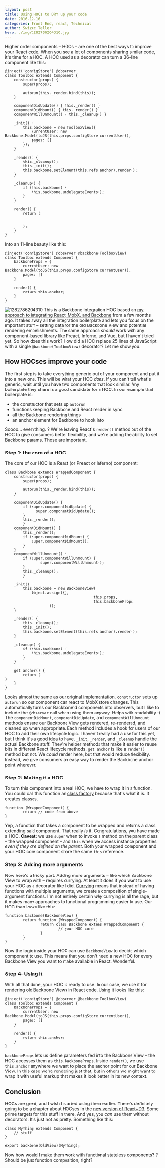 ```yaml
---
layout: post
title: Using HOCs to DRY up your code
date: 2016-12-16
categories: Front End, react, Technical
author: Swizec Teller
hero: ./img/1282786204310.jpg
---
```


Higher order components – HOCs – are one of the best ways to improve your React code. When you see a lot of components sharing similar code, it's time for a HOC. A HOC used as a decorator can turn a 36-line component like this:

    @inject('configStore') @observer
    class Toolbox extends Component {
        constructor(props) {
            super(props);

            autorun(this._render.bind(this));
        }

        componentDidUpdate() { this._render() }
        componentDidMount() { this._render() }
        componentWillUnmount() { this._cleanup() }

        _init() {
            this.backbone = new ToolboxView({
                currentUser: new Backbone.Model(toJS(this.props.configStore.currentUser)),
                pages: []
            });
        }

        _render() {
            this._cleanup();
            this._init();
            this.backbone.setElement(this.refs.anchor).render();
        }

        _cleanup() {
            if (this.backbone) {
                this.backbone.undelegateEvents();
            }
        }

        render() {
            return (
                

            );
        }
    }

Into an 11-line beauty like this:

    @inject('configStore') @observer @backbone(ToolboxView)
    class Toolbox extends Component {
        backboneProps = {
            currentUser: new Backbone.Model(toJS(this.props.configStore.currentUser)),
            pages: []
        }

        render() {
            return this.anchor;
        }
    }

![1282786204310](./img/1282786204310.jpg) This is a Backbone integration HOC based on [my approach to integrating React, MobX, and Backbone](https://swizec.com/blog/backbone-%E2%86%92-react-handling-state-with-mobx/swizec/7051) from a few months ago. It takes away all the integration boilerplate and lets you focus on the important stuff – setting data for the old Backbone View and potential rendering embelishments. The same approach _should_ work with any component-based library like Preact, Inferno, and Vue, but I haven't tried yet. So how does this work? How did a HOC replace 25 lines of JavaScript with a single `@backbone(ToolboxView)` decorator? Let me show you.

## How HOCses improve your code

The first step is to take everything generic out of your component and put it into a new one. This will be what your HOC _does_. If you can't tell what's generic, wait until you have two components that look similar. Any boilerplate they share is a good candidate for a HOC. In our example that boilerplate is:

-   the constructor that sets up `autorun`
-   functions keeping Backbone and React render in sync
-   all the Backbone rendering things
-   an anchor element for Backbone to hook into

Soooo… everything. ? We're leaving React's `render()` method out of the HOC to give consumers better flexibility, and we're adding the ability to set Backbone params. Those are important.

### Step 1: the core of a HOC

The core of our HOC is a React (or Preact or Inferno) component:

    class Backbone extends WrappedComponent {
        constructor(props) {
            super(props);

            autorun(this._render.bind(this));
        }

        componentDidUpdate() { 
            if (super.componentDidUpdate) {
                  super.componentDidUpdate();
            }
            this._render(); 
            }
        componentDidMount() {
            this._render();
            if (super.componentDidMount) {
                super.componentDidMount();
            }
        }
        componentWillUnmount() { 
            if (super.componentWillUnmount) {
                    super.componentWillUnmount();
            }
            this._cleanup();
            }

        _init() {
            this.backbone = new BackboneView(
                Object.assign({},
                                            this.props,
                                            this.backboneProps
                        ));
        }

        _render() {
            this._cleanup();
            this._init();
            this.backbone.setElement(this.refs.anchor).render();
        }

        _cleanup() {
            if (this.backbone) {
                this.backbone.undelegateEvents();
            }
        }

        get anchor() {
            return (
    )
        }
    }

Looks almost the same as [our original implementation](https://swizec.com/blog/backbone-%E2%86%92-react-handling-state-with-mobx/swizec/7051). `constructor` sets up `autorun` so our component can react to MobX store changes. This automatically turns our Backbone'd components into observers, but I like to include the `@observer` call when using them anyway. Helps with readability :) The `componentDidMount`, `componentDidUpdate`, and `componentWillUnmount` methods ensure our Backbone View gets rendered, re-rendered, and cleaned up when appropriate. Each method includes a hook for users of our HOC to add their own lifecycle logic. I haven't really had a use for this yet, but I think it's a good idea to have. `_init`, `_render`, and `_cleanup` handle the actual Backbone stuff. They're helper methods that make it easier to reuse bits in different React lifecycle methods. `get anchor` is like a `render()` method but not. We _could_ render here, but that would reduce flexibility. Instead, we give consumers an easy way to render the Backbone anchor point wherever.

### Step 2: Making it a HOC

To turn this component into a real HOC, we have to wrap it in a function. You could call this function an [class factory](https://en.wikipedia.org/wiki/Factory_method_pattern) because that's what it is. It creates classes.

    function (WrappedComponent) {
            return // code from above
    }

Yep, a function that takes a component to be wrapped and returns a class extending said component. That really _is_ it. Congratulations, you have made a HOC. **Caveat:** we use `super` when to invoke a method on the parent class – the wrapped component – and `this` when we access instance properties _even if they are defined on the parent_. Both your wrapped component and your HOC core component share the same `this` reference.

### Step 3: Adding more arguments

Now here's a tricky part. Adding more arguments – like which Backbone View to wrap with – requires currying. At least it does if you want to use your HOC as a decorator like I did. [Currying](https://en.wikipedia.org/wiki/Currying) means that instead of having functions with multiple arguments, we create a composition of single-argument functions. I'm not entirely certain _why_ currying is all the rage, but it makes many approaches to functional programming easier to use. Our HOC then looks like this:

    function backbone(BackboneView) {
            return function (WrappedComponent) {
                    return class Backbone extens WrappedComponent {
                            // your HOC core
                    }
            }
    }

Now the logic inside your HOC can use `BackboneView` to decide which component to use. This means that you don't need a new HOC for every Backbone View you want to make available in React. Wonderful.

### Step 4: Using it

With all that done, your HOC is ready to use. In our case, we use it for rendering old Backbone Views in React code. Using it looks like this:

    @inject('configStore') @observer @backbone(ToolboxView)
    class Toolbox extends Component {
        backboneProps = {
            currentUser: new Backbone.Model(toJS(this.props.configStore.currentUser)),
            pages: []
        }

        render() {
            return this.anchor;
        }
    }

`backboneProps` lets us define parameters fed into the Backbone View – the HOC accesses them as `this.backboneProps`. Inside `render()`, we use `this.anchor` anywhere we want to place the anchor point for our Backbone View. In this case we're rendering just that, but in others we might want to wrap it with useful markup that makes it look better in its new context.

## Conclusion

HOCs are great, and I wish I started using them earlier. There's definitely going to be a chapter about HOCses in the [new version of React+D3](http://swizec.com/reactd3js/). Some prime targets for this stuff in there. And yes, you _can_ use them without decorators. It's just not as pretty. Something like this:

    class MyThing extends Component {
        // stuff
    }

    export backbone(OldView)(MyThing);

Now how would I make them work with functional stateless components? ? Should be just function composition, right?
